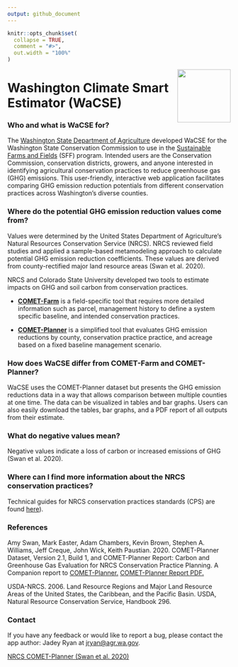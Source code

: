 ```yaml
---
output: github_document
---
```


<!-- aboutWaCSE.md is generated from aboutWaCSE.Rmd. Please edit that file -->

```r
knitr::opts_chunk$set(
  collapse = TRUE,
  comment = "#>",
  out.width = "100%"
)
```

<img src="img/favicon.png" align="right" width="120"/>

# Washington Climate Smart Estimator (WaCSE)

### Who and what is WaCSE for? 

The <a href= "https://agr.wa.gov/departments/land-and-water/natural-resources" target="_blank">Washington State Department of Agriculture</a> developed WaCSE for the Washington State Conservation Commission to use in the <a href="https://www.scc.wa.gov/sff" target="_blank">Sustainable Farms and Fields</a> (SFF) program. Intended users are the Conservation Commission, conservation districts, growers, and anyone interested in identifying agricultural conservation practices to reduce greenhouse gas (GHG) emissions. This user-friendly, interactive web application facilitates comparing GHG emission reduction potentials from different conservation practices across Washington’s diverse counties.

### Where do the potential GHG emission reduction values come from?  

Values were determined by the United States Department of Agriculture's Natural Resources Conservation Service (NRCS). NRCS reviewed field studies and applied a sample-based metamodeling approach to calculate potential GHG emission reduction coefficients. These values are derived from county-rectified major land resource areas (Swan et al. 2020). 

NRCS and Colorado State University developed two tools to estimate impacts on GHG and soil carbon from conservation practices.

- <a href="http://comet-farm.com" target="_blank">**COMET-Farm**</a> is a field-specific tool that requires more detailed information such as parcel, management history to define a system specific baseline, and intended conservation practices.   

- <a href="http://comet-planner.com" target="_blank">**COMET-Planner**</a> is a simplified tool that evaluates GHG emission reductions by county, conservation practice practice, and acreage based on a fixed baseline management scenario.

### How does WaCSE differ from COMET-Farm and COMET-Planner?

WaCSE uses the COMET-Planner dataset but presents the GHG emission reductions data in a way that allows comparison between multiple counties at one time. The data can be visualized in tables and bar graphs. Users can also easily download the tables, bar graphs, and a PDF report of all outputs from their estimate.

### What do negative values mean?  

Negative values indicate a loss of carbon or increased emissions of GHG (Swan et al. 2020).   

### Where can I find more information about the NRCS conservation practices? 

Technical guides for NRCS conservation practices standards (CPS) are found <a href="https://www.nrcs.usda.gov/wps/portal/nrcs/main/national/technical/cp/" target="_blank">here</a>).

### References 

Amy Swan, Mark Easter, Adam Chambers, Kevin Brown, Stephen A. Williams, Jeff Creque, John Wick, Keith Paustian. 2020. COMET-Planner Dataset, Version 2.1, Build 1, and COMET-Planner Report: Carbon and Greenhouse Gas Evaluation for NRCS Conservation Practice Planning. A Companion report to <a href="http://www.comet-planner.com" target = "_blank">COMET-Planner.</a> <a href="http://bfuels.nrel.colostate.edu/beta/COMET-Planner_Report_Final.pdf" target = "_blank">COMET-Planner Report PDF.</a>

USDA-NRCS. 2006. Land Resource Regions and Major Land Resource Areas of the United States, the Caribbean, and the Pacific Basin. USDA, Natural Resource Conservation Service, Handbook 296.

### Contact

If you have any feedback or would like to report a bug, please contact the app author: Jadey Ryan at [jryan@agr.wa.gov](mailto:jryan@agr.wa.gov?subject=WaCSE).

<a href="http://comet-planner.com/" target="_blank">NRCS COMET-Planner (Swan et al. 2020) </a>
